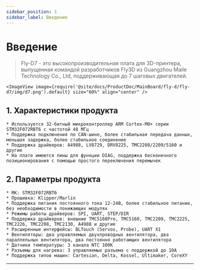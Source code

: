 ```yaml
---
sidebar_position: 1
sidebar_label: Введение
---
```



# Введение

> Fly-D7 - это высокопроизводительная плата для 3D-принтера, выпущенная командой разработчиков Fly3D из Guangzhou Maile Technology Co., Ltd, поддерживающая до 7 шаговых двигателей.


    <ImageView image={require('@site/docs/ProductDoc/MainBoard/fly-d/fly-d7/img/d7.png').default} size="60%" align="center" />

## **1. Характеристики продукта**

    * Используется 32-битный микроконтроллер ARM Cortex-M0+ серии STM32F072RBT6 с частотой 48 МГц
    * Поддержка подключения по CAN-шине, более стабильная передача данных, меньшая задержка, более стабильное соединение
    * Поддержка драйверов: A4988, LV8729, DRV8225, TMC2208/2209/5160 и другие
    * На плате имеются пины для функции DIAG, поддержка бесконечного позиционирования с помощью простого переключения перемычек

## 2. Параметры продукта

    * МК: STM32F072RBT6
    * Прошивка: Klipper/Marlin
    * Поддержка питания постоянного тока 12-24В, более стабильное питание, без необходимости в понижающих модулях
    * Режимы работы драйверов: SPI, UART, STEP/DIR
    * Поддержка драйверов: внешние TMC5160Pro, TMC5160, TMC2209, TMC2225, TMC2226, TMC2208, TMC2130, A4988 и другие
    * Расширенные интерфейсы: BLTouch (Servos, Probe), UART X1
    * Вентиляторы: два управляемых двухпроводных вентилятора, два параллельных вентилятора, два постоянно работающих вентилятора
    * Датчики температуры: 3 канала NTC 100K
    * Разъемы для нагрева: 3 управляемых разъема с поддержкой до 10А
    * Поддержка типов машин: Cartesian, Delta, Kossel, Ultimaker, CoreXY


----